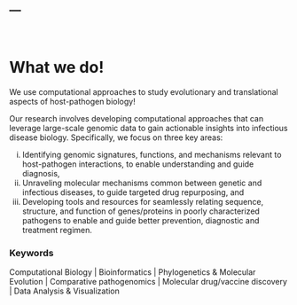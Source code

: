 ---
---

<br>

# What we do!
We use computational approaches to study evolutionary and translational aspects of host-pathogen biology!

Our research involves developing computational approaches that can leverage large-scale genomic data to gain actionable insights into infectious disease biology. Specifically, we focus on three key areas:

i) Identifying genomic signatures, functions, and mechanisms relevant to host-pathogen interactions, to enable understanding and guide diagnosis,
ii) Unraveling molecular mechanisms common between genetic and infectious diseases, to guide targeted drug repurposing, and
iii) Developing tools and resources for seamlessly relating sequence, structure, and function of genes/proteins in poorly characterized pathogens to enable and guide better prevention, diagnostic and treatment regimen.

### Keywords
Computational Biology | Bioinformatics | Phylogenetics & Molecular Evolution | Comparative pathogenomics | Molecular drug/vaccine discovery | Data Analysis & Visualization
